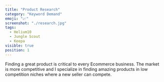 ```yaml
---
title: "Product Research"
category: "Keyword Demand"
emoji: "📈"
screenshot: "./research.jpg"
tags:
  - Helium10
  - Jungle Scout
  - Keepa
visible: true
position: 1
---
```


Finding a great product is critical to every Ecommerce business. The market is more competitive and I specialize in finding amazing products in low competition niches where a new seller can compete.
